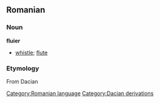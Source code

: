 == Romanian ==
=== Noun ===
'''fluier'''

* [[whistle]]; [[flute]]

=== Etymology ===
From Dacian

[[Category:Romanian language]]
[[Category:Dacian derivations]]